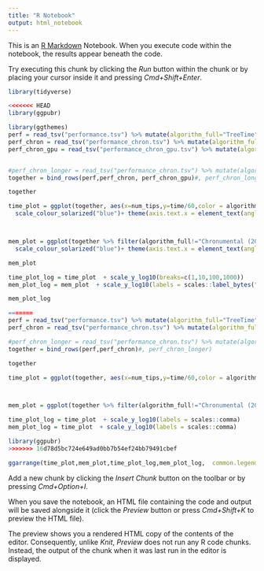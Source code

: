 ---
title: "R Notebook"
output: html_notebook
---

This is an [R Markdown](http://rmarkdown.rstudio.com) Notebook. When you execute code within the notebook, the results appear beneath the code. 

Try executing this chunk by clicking the *Run* button within the chunk or by placing your cursor inside it and pressing *Cmd+Shift+Enter*. 

```{r,fig.width=7,fig.height=7}
library(tidyverse)

<<<<<<< HEAD
library(ggpubr)

library(ggthemes)
perf = read_tsv("performance.tsv") %>% mutate(algorithm_full="TreeTime") %>% mutate(algorithm="TreeTime")
perf_chron = read_tsv("performance_chron.tsv") %>% mutate(algorithm_full="Chronumental (1000 steps, CPU)")%>% mutate(algorithm="Chronumental (1000 steps, CPU)")
perf_chron_gpu = read_tsv("performance_chron_gpu.tsv") %>% mutate(algorithm_full="Chronumental (1000 steps, GPU)")%>% mutate(algorithm="Chronumental (1000 steps, GPU)")


#perf_chron_longer = read_tsv("performance_chron.tsv") %>% mutate(algorithm_full="Chronumental (2000 steps)",time=time*10)%>% mutate(algorithm="Chronumental")
together = bind_rows(perf,perf_chron, perf_chron_gpu)#, perf_chron_longer)

together

time_plot = ggplot(together, aes(x=num_tips,y=time/60,color = algorithm))+geom_point()+scale_x_log10(labels = scales::comma) + scale_y_continuous(labels = scales::comma) +theme_light()+geom_line()+labs(x="Number of tips",y="Time / minutes", color="") +
  scale_colour_solarized("blue")+ theme(axis.text.x = element_text(angle = 90, vjust = 0.5, hjust=1))



mem_plot = ggplot(together %>% filter(algorithm_full!="Chronumental (2000 steps)") , aes(x=num_tips,y=memory*1000,color = algorithm))+geom_point()+scale_x_log10(labels = scales::comma) + scale_y_continuous(label = scales::label_bytes("auto_si"))+coord_cartesian(xlim=c(60,4e6),ylim=c()) +theme_light()+geom_line() +labs(x="Number of tips",y="Memory usage", color="")+
  scale_colour_solarized("blue")+ theme(axis.text.x = element_text(angle = 90, vjust = 0.5, hjust=1))

mem_plot

time_plot_log = time_plot  + scale_y_log10(breaks=c(1,10,100,1000))
mem_plot_log = mem_plot  + scale_y_log10(labels = scales::label_bytes("auto_si"))

mem_plot_log

=======
perf = read_tsv("performance.tsv") %>% mutate(algorithm_full="TreeTime") %>% mutate(algorithm="TreeTime")
perf_chron = read_tsv("performance_chron.tsv") %>% mutate(algorithm_full="Chronumental (1000 steps)")%>% mutate(algorithm="Chronumental")

#perf_chron_longer = read_tsv("performance_chron.tsv") %>% mutate(algorithm_full="Chronumental (2000 steps)",time=time*10)%>% mutate(algorithm="Chronumental")
together = bind_rows(perf,perf_chron)#, perf_chron_longer)

together

time_plot = ggplot(together, aes(x=num_tips,y=time/60,color = algorithm))+geom_point()+scale_x_log10(labels = scales::comma) + scale_y_continuous(labels = scales::comma) +theme_light()+geom_line()+labs(x="Number of tips",y="Time / minutes", color="Approach")



mem_plot = ggplot(together %>% filter(algorithm_full!="Chronumental (2000 steps)") , aes(x=num_tips,y=memory*1000,color = algorithm))+geom_point()+scale_x_log10(labels = scales::comma) + scale_y_log10(label = scales::label_bytes("auto_si"))+coord_cartesian(xlim=c(60,4e6),ylim=c()) +theme_light()+geom_line() +labs(x="Number of tips",y="Memory usage", color="Approach")

time_plot_log = time_plot  + scale_y_log10(labels = scales::comma)
mem_plot_log = time_plot  + scale_y_log10(labels = scales::comma)

library(ggpubr)
>>>>>>> 16d78d5bc724e649ad0bb7b54ef24bb79491cbef

ggarrange(time_plot,mem_plot,time_plot_log,mem_plot_log,  common.legend = TRUE,labels="AUTO")

```

Add a new chunk by clicking the *Insert Chunk* button on the toolbar or by pressing *Cmd+Option+I*.

When you save the notebook, an HTML file containing the code and output will be saved alongside it (click the *Preview* button or press *Cmd+Shift+K* to preview the HTML file). 

The preview shows you a rendered HTML copy of the contents of the editor. Consequently, unlike *Knit*, *Preview* does not run any R code chunks. Instead, the output of the chunk when it was last run in the editor is displayed.

